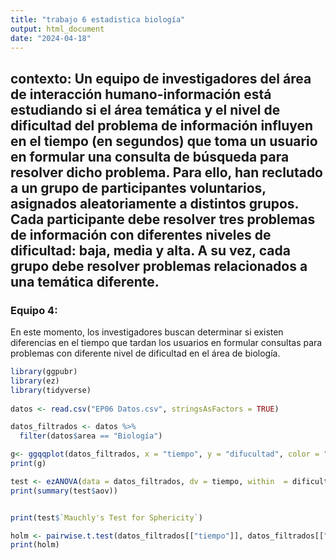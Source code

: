 ```yaml
---
title: "trabajo 6 estadistica biología"
output: html_document
date: "2024-04-18"
---
```


## contexto: Un equipo de investigadores del área de interacción humano-información está estudiando si el área temática y el nivel de dificultad del problema de información influyen en el tiempo (en segundos) que toma un usuario en formular una consulta de búsqueda para resolver dicho problema. Para ello, han reclutado a un grupo de participantes voluntarios, asignados aleatoriamente a distintos grupos. Cada participante debe resolver tres problemas de información con diferentes niveles de dificultad: baja, media y alta. A su vez, cada grupo debe resolver problemas relacionados a una temática diferente.

### Equipo 4:
En este momento, los investigadores buscan determinar si existen diferencias en el tiempo que tardan los usuarios en formular consultas para problemas con diferente nivel de dificultad en el área de biología.


```r
library(ggpubr)
library(ez)
library(tidyverse)
 
datos <- read.csv("EP06 Datos.csv", stringsAsFactors = TRUE)

datos_filtrados <- datos %>%
  filter(datos$area == "Biología")

```



```r
g<- ggqqplot(datos_filtrados, x = "tiempo", y = "difucultad", color = "dificultad")
print(g)

```


```r
test <- ezANOVA(data = datos_filtrados, dv = tiempo, within  = dificultad, wid = id, return_aov = TRUE)
print(summary(test$aov))


print(test$`Mauchly's Test for Sphericity`)
```
```r
holm <- pairwise.t.test(datos_filtrados[["tiempo"]], datos_filtrados[["dificultad"]], p.adj = "holm", paired = TRUE)
print(holm)
```


